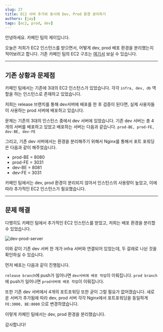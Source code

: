 ```yaml
---
slug: 27
title: EC2 서버 추가와 동시에 Dev, Prod 환경 분리하기
authors: [jay]
tags: [ec2, prod, dev]
---
```



안녕하세요.
카페인 팀의 제이입니다.

오늘은 저희가 EC2 인스턴스를 받으면서, 어떻게 dev, prod 배포 환경을 분리했는지 적어보려고 합니다.
기존 카페인 팀의 EC2 구조는 [여기서](https://blog.naver.com/sosow0212/223163203356) 보실 수 있습니다.

---

## 기존 상황과 문제점

카페인 팀에서는 기존에 3대의 EC2 인스턴스가 있었습니다.
각각 `infra, dev, db` 역할을 하는 인스턴스로 존재하고 있었습니다.

저희는 release 브랜치를 통해 dev서버에 배포를 한 후 검증이 된다면, 실제 사용자들이 사용하는 prod 서버에 배포하고 있습니다.

문제는 기존의 3대의 인스턴스 중에서 dev 서버에 있었습니다.
기존 dev 서버는 총 4개의 서버를 배포하고 있었고 배포하는 서버는 다음과 같습니다. `prod-BE, prod-FE, dev-BE, dev-FE`

그리고, 기존 dev 서버에서는 환경을 분리해주기 위해서 Nginx를 통해서 포트 포워딩은 다음과 같이 해주었습니다.
- prod-BE = 8080
- prod-FE = 3031
- dev-BE = 8081
- dev-FE = 3031

카페인 팀에서는 dev, prod 환경이 분리되지 않아서 인스턴스의 사용량이 높았고, 이에 따라 추가적인 EC2 인스턴스가 필요했습니다.

---

## 문제 해결
다행히도 카페인 팀에서 추가적인 EC2 인스턴스를 받았고, 저희는 배포 환경을 분리할 수 있었습니다.

![dev-prod-server](https://github.com/car-ffeine/car-ffeine.github.io/assets/63213487/52942893-3d8c-4c72-9972-278afa810d1d)

이와 같이 기존 dev 서버 한 개가 infra 서버와 연결되어 있었는데, 두 갈래로 나뉜 것을 확인하실 수 있습니다.

먼저 배포는 다음과 같이 진행됩니다.

`release branch`에 push가 일어나면 `dev서버에 배포 작업`이 이뤄집니다.
`prod branch`에 push가 일어나면 `prod서버에 배포 작업`이 이뤄집니다.

또한 기존 dev 서버에서 4개의 포트포워딩 또한 굳이 그럴 필요가 없어졌습니다.
새로운 서버가 추가됨에 따라 dev, prod 서버 각각 Nginx에서 포트포워딩을 동일하게 `FE:3000, BE:8080` 으로 변경하였습니다.

이렇게 카페인 팀에서는 dev, prod 환경을 분리했습니다.

감사합니다!

